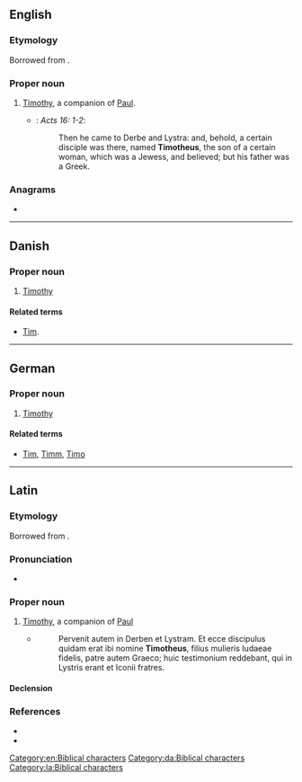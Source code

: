 ==English==

===Etymology===
Borrowed from {{bor|en|la|Tīmotheus}}.

===Proper noun===
{{en-proper noun}}

# [[Timothy]], a companion of [[Paul]]. {{qualifier|biblical character}}
#* {{RQ:Authorized Version}}: ''Acts 16: 1-2'':
#*: Then he came to Derbe and Lystra: and, behold, a certain disciple was there, named '''Timotheus''', the son of a certain woman, which was a Jewess, and believed; but his father was a Greek.

===Anagrams===
* {{anagrams|en|a=ehimosttu|mouthiest}}

[[Category:en:Biblical characters]]

----

==Danish==

===Proper noun===
{{head|da|proper noun}}

# [[Timothy]] {{qualifier|biblical character}}

====Related terms====
* {{qualifier|given name}} [[Tim]].

[[Category:da:Biblical characters]]

----

==German==

===Proper noun===
{{head|de|proper noun}}

# {{lb|de|biblical character}} [[Timothy]] {{qualifier|biblical character}}

====Related terms====
* {{qualifier|given names}} [[Tim]], [[Timm]], [[Timo]]

----

==Latin==

===Etymology===
Borrowed from {{bor|la|grc|Τῑμόθεος}}.

===Pronunciation===
* {{la-IPA|Tīmotheus|eccl=yes}}

===Proper noun===
{{la-proper noun|Tīmotheus|Tīmotheī|m|second}}

# [[Timothy]], a companion of [[Paul]] {{qualifier|biblical character}}
#* {{RQ:Vulgate|Actus Apostolorum|16|1-2}}
#*: Pervenit autem in Derben et Lystram. Et ecce discipulus quidam erat ibi nomine '''Timotheus''', filius mulieris Iudaeae fidelis, patre autem Graeco; huic testimonium reddebant, qui in Lystris erant et Iconii fratres.

====Declension====
{{la-ndecl|Tīmotheus<2>}}

===References===
* {{R:L&S}}
* {{R:Gaffiot}}

[[Category:la:Biblical characters]]